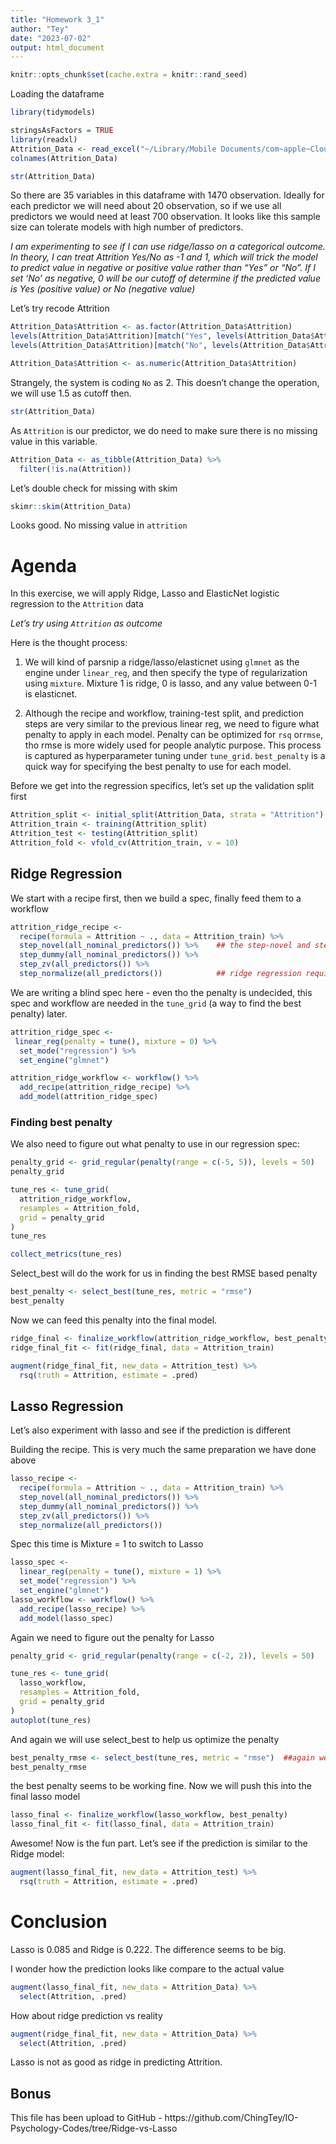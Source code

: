 ```yaml
---
title: "Homework 3_1"
author: "Tey"
date: "2023-07-02"
output: html_document
---
```


```r
knitr::opts_chunk$set(cache.extra = knitr::rand_seed)
```

Loading the dataframe
```r
library(tidymodels)

stringsAsFactors = TRUE
library(readxl)
Attrition_Data <- read_excel("~/Library/Mobile Documents/com~apple~CloudDocs/UGA/Advance Stats/UGAIOMP2023/WA_Fn-UseC_-HR-Employee-Attrition.xlsx")
colnames(Attrition_Data)

str(Attrition_Data)
```

So there are 35 variables in this dataframe with 1470 observation. Ideally for each predictor we will need about 20 observation, so if we use all predictors we would need at least 700 observation. It looks like this sample size can tolerate models with high number of predictors.


*I am experimenting to see if I can use ridge/lasso on a categorical outcome. In theory, I can treat Attrition Yes/No as -1 and 1, which will trick the model to predict value in negative or positive value rather than "Yes" or "No". If I set 'No' as negative, 0 will be our cutoff of determine if the predicted value is Yes (positive value) or No (negative value)*

Let's try recode Attrition
```r
Attrition_Data$Attrition <- as.factor(Attrition_Data$Attrition)
levels(Attrition_Data$Attrition)[match("Yes", levels(Attrition_Data$Attrition))] <- "1"
levels(Attrition_Data$Attrition)[match("No", levels(Attrition_Data$Attrition))] <- "-1"

Attrition_Data$Attrition <- as.numeric(Attrition_Data$Attrition)
```


Strangely, the system is coding `No` as 2. This doesn't change the operation, we will use 1.5 as cutoff then.
```r
str(Attrition_Data)
```


As `Attrition` is our predictor, we do need to make sure there is no missing value in this variable. 
```r
Attrition_Data <- as_tibble(Attrition_Data) %>%
  filter(!is.na(Attrition))
```


Let's double check for missing with skim
```r
skimr::skim(Attrition_Data)
```
Looks good. No missing value in `attrition`


# Agenda
In this exercise, we will apply Ridge, Lasso and ElasticNet logistic regression to the `Attrition` data

*Let's try using `Attrition` as outcome*

Here is the thought process:

1. We will kind of parsnip a ridge/lasso/elasticnet using `glmnet` as the engine under `linear_reg`, and then specify the type of regularization using `mixture`. Mixture 1 is ridge, 0 is lasso, and any value between 0-1 is elasticnet. 

2. Although the recipe and workflow, training-test split, and prediction steps are very similar to the previous linear reg, we need to figure what penalty to apply in each model. Penalty can be optimized for `rsq` or`rmse`, tho rmse is more widely used for people analytic purpose. This process is captured as hyperparameter tuning under `tune_grid`. `best_penalty` is a quick way for specifying the best penalty to use for each model.

Before we get into the regression specifics, let's set up the validation split first
```r
Attrition_split <- initial_split(Attrition_Data, strata = "Attrition")
Attrition_train <- training(Attrition_split)
Attrition_test <- testing(Attrition_split)
Attrition_fold <- vfold_cv(Attrition_train, v = 10)
```


## Ridge Regression

We start with a recipe first, then we build a spec, finally feed them to a workflow
```r
attrition_ridge_recipe <- 
  recipe(formula = Attrition ~ ., data = Attrition_train) %>% 
  step_novel(all_nominal_predictors()) %>%    ## the step-novel and step_dummy will process the categorical variables
  step_dummy(all_nominal_predictors()) %>% 
  step_zv(all_predictors()) %>% 
  step_normalize(all_predictors())            ## ridge regression requires all scales to be standardize, and this command does that
```

We are writing a blind spec here - even tho the penalty is undecided, this spec and workflow are needed in the `tune_grid` (a way to find the best penalty) later. 
```r
attrition_ridge_spec <- 
 linear_reg(penalty = tune(), mixture = 0) %>% 
  set_mode("regression") %>% 
  set_engine("glmnet")
```

```r
attrition_ridge_workflow <- workflow() %>% 
  add_recipe(attrition_ridge_recipe) %>% 
  add_model(attrition_ridge_spec)
```


### Finding best penalty
We also need to figure out what penalty to use in our regression spec:
```r
penalty_grid <- grid_regular(penalty(range = c(-5, 5)), levels = 50) 
penalty_grid
```

```r
tune_res <- tune_grid(
  attrition_ridge_workflow,
  resamples = Attrition_fold, 
  grid = penalty_grid
)
tune_res
```

```r
collect_metrics(tune_res)
```

Select_best will do the work for us in finding the best RMSE based penalty
```r
best_penalty <- select_best(tune_res, metric = "rmse")
best_penalty
```

Now we can feed this penalty into the final model.
```r
ridge_final <- finalize_workflow(attrition_ridge_workflow, best_penalty)
ridge_final_fit <- fit(ridge_final, data = Attrition_train)
```


```r
augment(ridge_final_fit, new_data = Attrition_test) %>%
  rsq(truth = Attrition, estimate = .pred)
```


## Lasso Regression
Let's also experiment with lasso and see if the prediction is different

Building the recipe. This is very much the same preparation we have done above
```r
lasso_recipe <- 
  recipe(formula = Attrition ~ ., data = Attrition_train) %>% 
  step_novel(all_nominal_predictors()) %>% 
  step_dummy(all_nominal_predictors()) %>% 
  step_zv(all_predictors()) %>% 
  step_normalize(all_predictors())
```

Spec this time is Mixture = 1 to switch to Lasso
```r
lasso_spec <- 
  linear_reg(penalty = tune(), mixture = 1) %>% 
  set_mode("regression") %>% 
  set_engine("glmnet") 
lasso_workflow <- workflow() %>% 
  add_recipe(lasso_recipe) %>% 
  add_model(lasso_spec)
```

Again we need to figure out the penalty for Lasso
```r
penalty_grid <- grid_regular(penalty(range = c(-2, 2)), levels = 50)
```

```r
tune_res <- tune_grid(
  lasso_workflow,
  resamples = Attrition_fold, 
  grid = penalty_grid
)
autoplot(tune_res)
```

And again we will use select_best to help us optimize the penalty
```r
best_penalty_rmse <- select_best(tune_res, metric = "rmse")  ##again we use RMSE since this is more commonly use for people analytics
best_penalty_rmse
```

the best penalty seems to be working fine. Now we will push this into the final lasso model
```r
lasso_final <- finalize_workflow(lasso_workflow, best_penalty)
lasso_final_fit <- fit(lasso_final, data = Attrition_train)
```

Awesome! Now is the fun part. Let's see if the prediction is similar to the Ridge model:
```r
augment(lasso_final_fit, new_data = Attrition_test) %>%
  rsq(truth = Attrition, estimate = .pred)
```

# Conclusion
Lasso is 0.085 and Ridge is 0.222. The difference seems to be big.

I wonder how the prediction looks like compare to the actual value
```r
augment(lasso_final_fit, new_data = Attrition_Data) %>%
  select(Attrition, .pred)
```

How about ridge prediction vs reality
```r
augment(ridge_final_fit, new_data = Attrition_Data) %>%
  select(Attrition, .pred)
```

Lasso is not as good as ridge in predicting Attrition. 


## Bonus
This file has been upload to GitHub - https://github.com/ChingTey/IO-Psychology-Codes/tree/Ridge-vs-Lasso 

